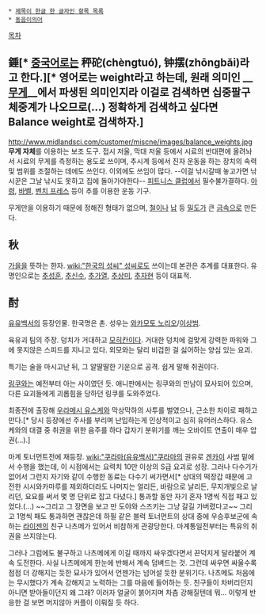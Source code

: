  * [[제목이 한글 한 글자인 항목 목록]]
 * [[동음이의어]]

[[목차]]

== 錘[* [[중국어]]로는 秤砣(chèngtuó), 钟摆(zhōngbǎi)라고 한다.][* 영어로는 weight라고 하는데, 원래 의미인 __[[무게]]__에서 파생된 의미인지라 이걸로 검색하면 십중팔구 체중계가 나오므로(...) 정확하게 검색하고 싶다면 Balance weight로 검색하자.] ==
http://www.midlandsci.com/customer/miscne/images/balance_weights.jpg
'''무게 자체'''를 이용하는 보조 도구. 접시 저울, 막대 저울 등에서 시료의 반대편에 올려놔서 시료의 무게를 측정하는 용도로 쓰이며, 추시계 등에서 진자 운동을 하는 장치의 속력 및 범위를 조절하는 데에도 쓰인다. 이외에도 쓰임이 많다. --이걸 낚시갈때 놓고가면 낚시꾼은 그날 낚시도 못하고 집에 돌아가야한다--
[[피트니스 클럽]]에서 필수불가결하다. [[아령]], [[바벨]], [[벤치 프레스]] 등이 추를 이용한 운동 기구.

무게만을 이용하기 때문에 정해진 형태가 없으며, [[철]]이나 [[납]] 등 [[밀도]]가 큰 [[금속]]으로 만든다.

== 秋 ==
[[가을]]을 뜻하는 한자. [[wiki:"한국의 성씨" 성씨]]로도 쓰이는데 본관은 추계를 대표한다. 유명인으로는 [[추성훈]], [[추신수]], [[추가열]], [[추상미]], [[추자현]] 등이 대표적.

== 酎 ==
[[유유백서]]의 등장인물. 한국명은 촌. 성우는 [[와카모토 노리오]]/[[이상범]].

육유괴 팀의 주장. 덩치가 거대하고 [[모히칸]]이다. 거대한 덩치에 걸맞게 강력한 파워와 그에 못지않은 스피드를 지니고 있다. 외모와는 달리 비겁한 걸 싫어하는 양심 있는 요괴.

특기는 술을 마시고난 뒤, 그 알딸딸한 기운으로 공격. 쉽게 말해 취권이다.

[[링쿠]]와는 예전부터 아는 사이였던 듯. 애니판에서는 링쿠와의 만남이 묘사되어 있으며, 다른 요괴들에게 괴롭힘을 당하던 링쿠를 도와주었다.

최종전에 출장해 [[우라메시 유스케]]와 막상막하의 사투를 벌였으나, 근소한 차이로 패하고 만다.[* 당시 등장에선 주사를 부리며 난입하는게 인상적이고 심히 유머러스하다. 유스케와의 대결 중 취권을 위한 음주를 하다 갑자기 분위기를 깨는 오바이트 연출이 매우 압권(...).]

마계 토너먼트전에 재등장. [[wiki:"쿠라마(유유백서)"쿠라마]]의 권유로 [[겐카이]] 사범 밑에서 수행을 했는데, 이 시점에서는 요력치 10만 이상의 S급 요괴로 성장. 그러나 다수기가 없어서 그런지 자기와 같이 수행한 동료는 다수기 써가면서[* 상대의 떡장갑 때문에 고전한 시시와카마루를 제외하더라도 나머지는 얼리든, 바람으로 날리든, 무지개빛으로 날리던, 요요를 써서 몇 명 단위로 잡고 다녔다.] 통과할 동안 자기 혼자 1명씩 직접 패고 있었다.(...) ~~그리고 그 장면을 보고 만 도야와 스즈키는 그냥 갈길 가버렸다고~~ 그리고 1명씩 패도 통과하면 괜찮은데 하필 같은 블럭 토너먼트의 상대 중에 우승후보군에 속하는 [[라이젠]]의 친구 나츠메가 있어서 비참하게 관광당한다. 마계통일전부터는 특유의 취권을 쓰지않는다.

그러나 그럼에도 불구하고 나츠메에게 이길 때까지 싸우겠다면서 끈덕지게 달라붙어 계속 도전한다. 사실 나츠메에게 한눈에 반해서 계속 덤벼드는 것. 그런데 싸우면 싸울수록 점점 더 강해지는 듯한 묘사가 있어서 언젠가는 넘어설 듯한 분위기다. 나츠메도 처음에는 무시했다가 계속 강해지고 노력하는 그를 마음에 들어하는 듯. 친구들이 차버리던지 아니면 받아들이던지 왜 그래? 이러자 얼굴이 붉어지며 차츰 강해질텐데 뭐... 이렇게 반응한 걸 보면 머지않아 커플이 이뤄질 듯 하다.
